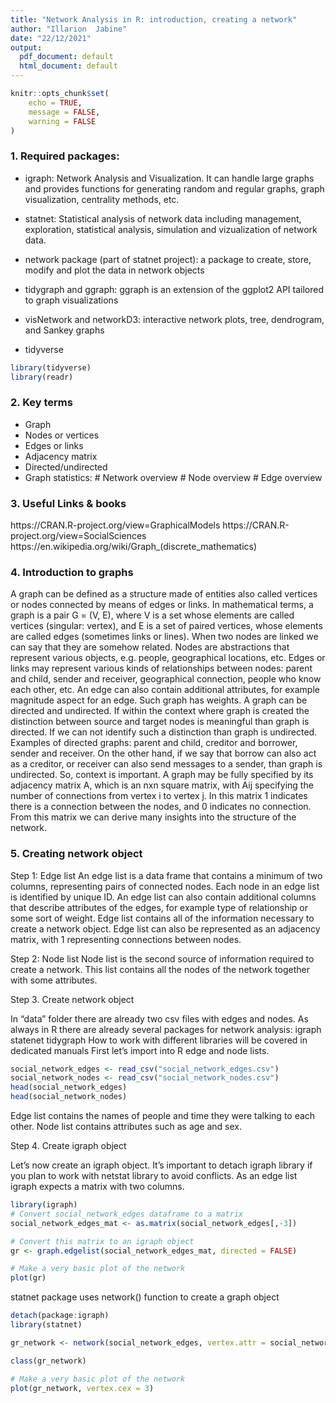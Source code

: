 ---
title: "Network Analysis in R: introduction, creating a network"
author: "Illarion  Jabine"
date: "22/12/2021"
output:
  pdf_document: default
  html_document: default
---

```{r setup, include=FALSE}
knitr::opts_chunk$set(
	echo = TRUE,
	message = FALSE,
	warning = FALSE
)
```


### 1. Required packages:


* igraph: Network Analysis and Visualization. It can handle large graphs and provides functions for generating random
and regular graphs, graph visualization, centrality methods, etc.

* statnet: Statistical analysis of network data including management, exploration, statistical analysis, simulation and vizualization of network data.
* network package (part of statnet project): a package to create, store, modify and plot the data in network objects

* tidygraph and ggraph: ggraph is an extension of the ggplot2 API tailored to graph visualizations

* visNetwork and networkD3: interactive network plots, tree, dendrogram, and Sankey graphs

* tidyverse
```{r load libraries, message=FALSE, warning=FALSE}
library(tidyverse)
library(readr)

```


### 2. Key terms
 * Graph
 * Nodes or vertices 
 * Edges or links
 * Adjacency matrix
 * Directed/undirected
 * Graph statistics: 
   # Network overview
   # Node overview
   # Edge overview


### 3. Useful Links & books
https://CRAN.R-project.org/view=GraphicalModels
https://CRAN.R-project.org/view=SocialSciences
https://en.wikipedia.org/wiki/Graph_(discrete_mathematics)
 
### 4. Introduction to graphs

 A graph can be defined as a structure made of entities also called vertices or nodes connected by means of edges or links. In mathematical terms, a graph is a pair G = (V, E), where V is a set whose elements are called vertices (singular: vertex), and E is a set of paired vertices, whose elements are called edges (sometimes links or lines). When two nodes are linked we can say that they are somehow related. Nodes are abstractions that represent various objects, e.g. people, geographical locations, etc. 
 Edges or links may represent various kinds of relationships between nodes: parent and child, sender and receiver, geographical connection, people who know each other, etc. An edge can also contain additional attributes, for example magnitude aspect for an edge. Such graph has weights.
 A graph can be directed and undirected. If within the context where graph is created the distinction between source and target nodes is meaningful than graph is directed. If we can not identify such a distinction than graph is undirected.
Examples of directed graphs: parent and child, creditor and borrower, sender and receiver. On the other hand, if we say that borrow can also act as a creditor, or receiver can also send messages to a sender, than graph is undirected. So, context is important.
 A graph may be fully specified by its adjacency matrix A, which is an nxn square matrix, with Aij specifying the number of connections from vertex i to vertex j. 
In this matrix 1 indicates there is a connection between the nodes, and 0 indicates no connection. From this matrix we can derive many insights into the structure of the network. 

### 5. Creating network object

 Step 1: Edge list 
An edge list is a data frame that contains a minimum of two columns, representing pairs of connected nodes. Each node in an edge list is identified by unique ID.
An edge list can also contain additional columns that describe attributes of the edges, for example type of relationship or some sort of weight. Edge list contains all of the information necessary to create a network object. Edge list can also be represented as an adjacency matrix, with 1 representing connections between nodes.

 Step 2: Node list
Node list is the second source of information required to create a network. This list contains all the nodes of the network together with some attributes. 



 Step 3. Create network object

In "data" folder there are already two csv files with edges and nodes.
As always in R there are already several packages for network analysis: 
 igraph 
 statenet 
 tidygraph
How to work with different libraries will be covered in dedicated manuals
First let's import into R edge and node lists. 
```{r}

social_network_edges <- read_csv("social_network_edges.csv")
social_network_nodes <- read_csv("social_network_nodes.csv")
head(social_network_edges)
head(social_network_nodes)
```
Edge list contains the names of people and time they were talking to each other.
Node list contains attributes such as age and sex.

Step 4. Create igraph object

Let's now create an igraph object. 
It's important to detach igraph library if you plan to work with netstat library to avoid conflicts.
As an edge list igraph expects a matrix with two columns.

```{r Igraph object, message=FALSE, warning=FALSE}
library(igraph)
# Convert social_network_edges dataframe to a matrix
social_network_edges_mat <- as.matrix(social_network_edges[,-3])

# Convert this matrix to an igraph object
gr <- graph.edgelist(social_network_edges_mat, directed = FALSE)

# Make a very basic plot of the network
plot(gr)
```

statnet package uses network() function to create a graph object

```{r network object, message=FALSE, warning=FALSE}
detach(package:igraph)
library(statnet)

gr_network <- network(social_network_edges, vertex.attr = social_network_nodes, matrix.type = "edgelist", ignore.eval = FALSE)

class(gr_network)

# Make a very basic plot of the network
plot(gr_network, vertex.cex = 3)
```


